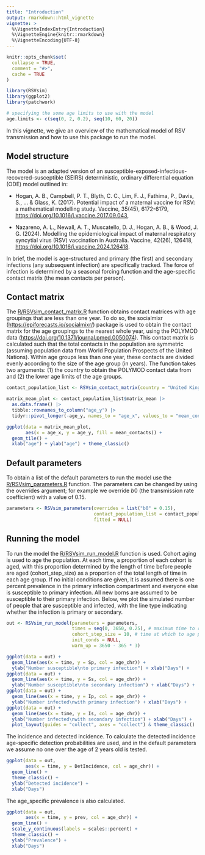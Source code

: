 ```yaml
---
title: "Introduction"
output: rmarkdown::html_vignette
vignette: >
  %\VignetteIndexEntry{Introduction}
  %\VignetteEngine{knitr::rmarkdown}
  %\VignetteEncoding{UTF-8}
---
```


```r
knitr::opts_chunk$set(
  collapse = TRUE,
  comment = "#>",
  cache = TRUE
)
```

```r
library(RSVsim)
library(ggplot2)
library(patchwork)

# specifying the some age limits to use with the model
age.limits <- c(seq(0, 2, 0.2), seq(10, 60, 20))
```

In this vignette, we give an overview of the mathematical model of RSV transmission and how to use this package to run the model.

## Model structure
The model is an adapted version of an susceptible-exposed-infectious-recovered-susceptible (SEIRS) deterministic, ordinary differential equation (ODE) model outlined in: 

- Hogan, A. B., Campbell, P. T., Blyth, C. C., Lim, F. J., Fathima, P., Davis, S., ... & Glass, K. (2017). Potential impact of a maternal vaccine for RSV: a mathematical modelling study. Vaccine, 35(45), 6172-6179, <https://doi.org/10.1016/j.vaccine.2017.09.043>,

- Nazareno, A. L., Newall, A. T., Muscatello, D. J., Hogan, A. B., & Wood, J. G. (2024). Modelling the epidemiological impact of maternal respiratory syncytial virus (RSV) vaccination in Australia. Vaccine, 42(26), 126418, <https://doi.org/10.1016/j.vaccine.2024.126418>.

In brief, the model is age-structured and primary (the first) and secondary infections (any subsequent infection) are specifically tracked. The force of infection is determined by a seasonal forcing function and the age-specific contact matrix (the mean contacts per person).

## Contact matrix
 The [R/RSVsim_contact_matrix.R](https://github.com/IsaacStopard/RSVsim/blob/master/R/RSVsim_contact_matrix.R) function obtains contact matrices with age groupings that are less than one year. To do so, the socialmixr (<https://epiforecasts.io/socialmixr/>) package is used to obtain the contact matrix for the age groupings to the nearest whole year, using the POLYMOD data (<https://doi.org/10.1371/journal.pmed.0050074>). This contact matrix is calculated such that the total contacts in the population are symmetric (assuming population data from World Population Prospects of the United Nations). Within age groups less than one year, these contacts are divided evenly according to the size of the age group (in years). The function takes two arguments: (1) the country to obtain the POLYMOD contact data from and (2) the lower age limits of the age groups.

```r
contact_population_list <- RSVsim_contact_matrix(country = "United Kingdom", age.limits = age.limits)

matrix_mean_plot <- contact_population_list$matrix_mean |> 
  as.data.frame() |> 
  tibble::rownames_to_column("age_y") |> 
  tidyr::pivot_longer(-age_y, names_to = "age_x", values_to = "mean_contacts")

ggplot(data = matrix_mean_plot, 
       aes(x = age_x, y = age_y, fill = mean_contacts)) + 
  geom_tile() +
  xlab("age") + ylab("age") + theme_classic()
```

## Default parameters
To obtain a list of the default parameters to run the model use the [R/RSVsim_parameters.R](https://github.com/IsaacStopard/RSVsim/blob/master/R/RSVsim_parameters.R) function. The parameters can be changed by using the overrides argument; for example we override $b0$ (the transmission rate coefficient) with a value of $0.15$.

```r
parameters <- RSVsim_parameters(overrides = list("b0" = 0.15), 
                                contact_population_list = contact_population_list,
                                fitted = NULL)
```

## Running the model
To run the model the [R/RSVsim_run_model.R](https://github.com/IsaacStopard/RSVsim/blob/master/R/run_model.R) function is used. Cohort aging is used to age the population. At each time, a proportion of each cohort is aged, with this proportion determined by the length of time before people are aged (cohort_step_size) as a proportion of the total length of time in each age group. If no initial conditions are given, it is assumed there is one percent prevalence in the primary infection compartment and everyone else is susceptible to primary infection. All new borns are assumed to be susceptible to their primary infection. Below, we plot the simulated number of people that are susceptible and infected, with the line type indicating whether the infection is primary or secondary.

```r
out <- RSVsim_run_model(parameters = parameters,
                        times = seq(0, 3650, 0.25), # maximum time to run the model for
                        cohort_step_size = 10, # time at which to age people\
                        init_conds = NULL,
                        warm_up = 3650 - 365 * 3)

ggplot(data = out) +
  geom_line(aes(x = time, y = Sp, col = age_chr)) +
  ylab("Number susceptible\nto primary infection") + xlab("Days") +
ggplot(data = out) + 
  geom_line(aes(x = time, y = Ss, col = age_chr)) +
  ylab("Number susceptible\nto secondary infection") + xlab("Days") +
ggplot(data = out) +
  geom_line(aes(x = time, y = Ip, col = age_chr)) +
  ylab("Number infected\nwith primary infection") + xlab("Days") +
ggplot(data = out) +
  geom_line(aes(x = time, y = Is, col = age_chr)) +
  ylab("Number infected\nwith secondary infection") + xlab("Days") +
  plot_layout(guides = "collect", axes = "collect") & theme_classic()
```

The incidence and detected incidence. To calculate the detected incidence age-specific detection probabilities are used, and in the default parameters we assume no one over the age of 2 years old is tested.

```r
ggplot(data = out, 
       aes(x = time, y = DetIncidence, col = age_chr)) +
  geom_line() +
  theme_classic() +
  ylab("Detected incidence") +
  xlab("Days")
```
The age_specific prevalence is also calculated.

```r
ggplot(data = out, 
       aes(x = time, y = prev, col = age_chr)) +
  geom_line() +
  scale_y_continuous(labels = scales::percent) +
  theme_classic() +
  ylab("Prevalence") +
  xlab("Days")
```
